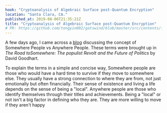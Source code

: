 ```yaml
---
hook: "Cryptoanalysis of Algebraic Surface post-Quantum Encryption"
location: "Santa Clara, CA."
published_at: 2019-08-06T21:35:21Z
title: "Cryptoanalysis of Algebraic Surface post-Quantum Encryption"
# PR: https://github.com/tongyin002/gatswind/blob/master/src/contents/fragments/transition-by-mobility.mdx
---
```


A few days ago, I came across a [blog](https://mikefrost.net/people-somewhere-vs-people-anywhere/)
discussing the concept of Somewhere People vs Anywhere People. These terms were brought up in
_The Road toSomewhere: The populist Revolt and the Future of Politics_ by David Goodhart.

To explain the terms in a simple and concise way, Somewhere people are those who would have a hard time to
survive if they move to somewhere else. They usually have a strong connection to where they are from, not
just emotionally but often financially. Their sense of existence and living a life depends on the sense of
being a "local". Anywhere people are those who identify themselves through their titles and achievements.
Being a "local" or not isn't a big factor in defining who they are. They are more willing to move if they aren't happy